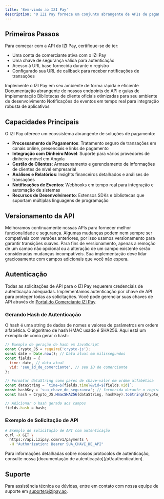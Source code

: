 ```yaml
---
title: 'Bem-vindo ao IZI Pay'
description: 'O IZI Pay fornece um conjunto abrangente de APIs de pagamento e ferramentas projetadas para ajudar empresas a aceitar pagamentos, gerenciar clientes e otimizar fluxos de receita. Nossa plataforma de nível empresarial oferece flexibilidade, segurança e recursos de integração perfeitos para suas aplicações em Angola e além.'
---
```


## Primeiros Passos

Para começar com a API do IZI Pay, certifique-se de ter:

- Uma conta de comerciante ativa com o IZI Pay
- Uma chave de segurança válida para autenticação
- Acesso à URL base fornecida durante o registro
- Configurado sua URL de callback para receber notificações de transações

<CardGroup cols={2}>
    <Card title="Início Rápido" icon="bolt" href="/pt/quickstart">
        Implemente o IZI Pay em seu ambiente de forma rápida e eficiente
    </Card>
    <Card title="Referência da API" icon="code" href="/pt/api-reference/overview">
        Documentação abrangente de nossos endpoints de API e guias de implementação
    </Card>
    <Card title="SDKs e Bibliotecas" icon="book" href="/pt/sdks/overview">
        Bibliotecas de cliente oficiais otimizadas para seu ambiente de desenvolvimento
    </Card>
    <Card title="Webhooks" icon="webhook" href="/pt/webhooks/overview">
        Notificações de eventos em tempo real para integração robusta de aplicativos
    </Card>
</CardGroup>

## Capacidades Principais

O IZI Pay oferece um ecossistema abrangente de soluções de pagamento:

- **Processamento de Pagamentos**: Tratamento seguro de transações em canais online, presenciais e links de pagamento
- **Integração com Dinheiro Móvel**: Suporte para vários provedores de dinheiro móvel em Angola
- **Gestão de Clientes**: Armazenamento e gerenciamento de informações de clientes de nível empresarial
- **Análises e Relatórios**: Insights financeiros detalhados e análises de transações
- **Notificações de Eventos**: Webhooks em tempo real para integração e automação de sistemas
- **Recursos de Desenvolvimento**: Extensos SDKs e bibliotecas que suportam múltiplas linguagens de programação

## Versionamento da API

Melhoramos continuamente nossas APIs para fornecer melhor funcionalidade e segurança. Algumas mudanças podem nem sempre ser compatíveis com versões anteriores, por isso usamos versionamento para garantir transições suaves. Para fins de versionamento, apenas a remoção de um campo não opcional ou a alteração de um campo existente serão consideradas mudanças incompatíveis. Sua implementação deve lidar graciosamente com campos adicionais que você não espera.

## Autenticação

Todas as solicitações de API para o IZI Pay requerem credenciais de autenticação adequadas. Implementamos autenticação por chave de API para proteger todas as solicitações. Você pode gerenciar suas chaves de API através do [Portal do Comerciante IZI Pay](https://portal.izipay.ao).

### Gerando Hash de Autenticação

O hash é uma string de dados de nomes e valores de parâmetros em ordem alfabética. O algoritmo de hash HMAC usado é SHA256. Aqui está um exemplo de como gerar o hash:

```javascript
// Exemplo de geração de hash em JavaScript
const Crypto_JS = require('crypto-js');
const date = Date.now(); // Data atual em milissegundos
const fields = {
  time: date, // data atual
  vid: 'seu_id_de_comerciante', // seu ID de comerciante
};

// Formatar dataString como pares de chave-valor em ordem alfabética
const dataString = `time=${fields.time}&vid=${fields.vid}`;
const hashKey = 'sua_chave_de_seguranca'; // fornecida durante o registro da conta
const hash = Crypto_JS.HmacSHA256(dataString, hashKey).toString(Crypto_JS.enc.Hex);

// Adicionar o hash gerado aos campos
fields.hash = hash;
```

### Exemplo de Solicitação de API

```bash
# Exemplo de solicitação de API com autenticação
curl -X GET \
  https://api.izipay.com/v1/payments \
  -H "Authorization: Bearer SUA_CHAVE_DE_API"
```
<Tip>
    Para informações detalhadas sobre nossos protocolos de autenticação, consulte nossa [documentação de autenticação](/pt/authentication).
</Tip>

## Suporte

Para assistência técnica ou dúvidas, entre em contato com nossa equipe de suporte em [suporte@izipay.ao](mailto:suporte@izipay.ao). 